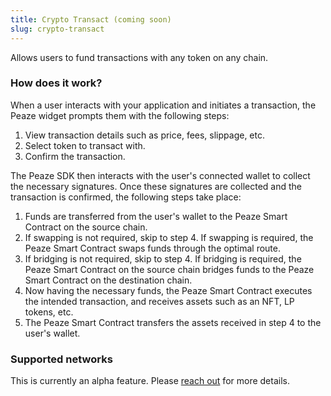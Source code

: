 ```yaml
---
title: Crypto Transact (coming soon)
slug: crypto-transact
---
```


Allows users to fund transactions with any token on any chain.

### How does it work?

When a user interacts with your application and initiates a transaction, the Peaze widget prompts them with the following steps:
1. View transaction details such as price, fees, slippage, etc.
2. Select token to transact with.
3. Confirm the transaction.

The Peaze SDK then interacts with the user's connected wallet to collect the necessary signatures. 
Once these signatures are collected and the transaction is confirmed, the following steps take place:

1. Funds are transferred from the user's wallet to the Peaze Smart Contract on the source chain. 
2. If swapping is not required, skip to step 4. If swapping is required, the Peaze Smart Contract swaps funds through the optimal route. 
3. If bridging is not required, skip to step 4. If bridging is required, the Peaze Smart Contract on the source chain bridges funds to the Peaze Smart Contract on the destination chain.
4. Now having the necessary funds, the Peaze Smart Contract executes the intended transaction, and receives assets such as an NFT, LP tokens, etc. 
5. The Peaze Smart Contract transfers the assets received in step 4 to the user's wallet. 

### Supported networks

This is currently an alpha feature. Please [reach out](mailto:contact@peaze.com) for more details.